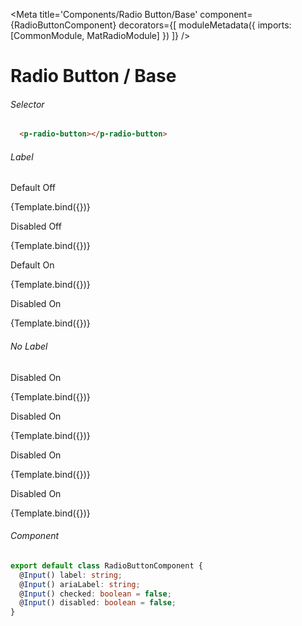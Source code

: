 
<Meta title='Components/Radio Button/Base' component={RadioButtonComponent}
decorators={[
  moduleMetadata({
    imports: [CommonModule,
            MatRadioModule]
        })
]} />

# Radio Button / Base


###### Selector

```html
  <p-radio-button></p-radio-button>
```

###### Label
<Canvas>
  <p className="story-title">Default Off</p>
  <Story name="Label Off" 
    args={{
      label: 'Label'
    }}>
    {Template.bind({})}
  </Story>
  <p className="story-title">Disabled Off</p>
  <Story name="Label Off Disabled" 
    args={{
      label: 'Label',
      disabled: true
    }}>
    {Template.bind({})}
  </Story>
  <p className="story-title">Default On</p>
  <Story name="Label On" 
    args={{
      label: 'Label',
      checked: true
    }}>
    {Template.bind({})}
  </Story>
  <p className="story-title">Disabled On</p>
  <Story name="Label On Disabled" 
    args={{
      label: 'Label',
      checked: true,
      disabled: true
    }}>
    {Template.bind({})}
  </Story>
</Canvas>

###### No Label
<Canvas>
  <p className="story-title">Disabled On</p>
  <Story name="No Label Off"
    args={{
      ariaLabel: 'Label'
    }}>
    {Template.bind({})}
  </Story>
  <p className="story-title">Disabled On</p>
  <Story name="No Label Off Disabled" 
    args={{
      ariaLabel: 'Label',
      disabled: true
    }}>
    {Template.bind({})}
  </Story>
  <p className="story-title">Disabled On</p>
  <Story name="No Label On"
    args={{
      ariaLabel: 'Label',
      checked: true
    }}>
    {Template.bind({})}
  </Story>
  <p className="story-title">Disabled On</p>
  <Story name="No Label On Disabled" 
    args={{
      ariaLabel: 'Label',
      checked: true,
      disabled: true
    }}>
    {Template.bind({})}
  </Story>
</Canvas>

###### Component
```ts
export default class RadioButtonComponent {
  @Input() label: string;
  @Input() ariaLabel: string;
  @Input() checked: boolean = false;
  @Input() disabled: boolean = false;
}
```

